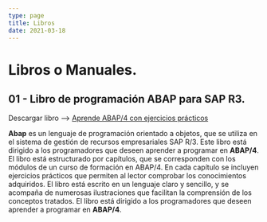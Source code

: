 ```yaml
---
type: page
title: Libros
date: 2021-03-18
---
```


# Libros o Manuales.


## 01 - Libro de programación ABAP para SAP R3.
Descargar libro --> [Aprende ABAP/4 con ejercicios prácticos](https://github.com/mis-libros/ABAP)

**Abap** es un lenguaje de programación orientado a objetos, que se utiliza en el sistema de gestión de recursos empresariales SAP R/3. Este libro está dirigido a los programadores que deseen aprender a programar en **ABAP/4**. El libro está estructurado por capítulos, que se corresponden con los módulos de un curso de formación en ABAP/4. En cada capítulo se incluyen ejercicios prácticos que permiten al lector comprobar los conocimientos adquiridos. El libro está escrito en un lenguaje claro y sencillo, y se acompaña de numerosas ilustraciones que facilitan la comprensión de los conceptos tratados. El libro está dirigido a los programadores que deseen aprender a programar en **ABAP/4**.




